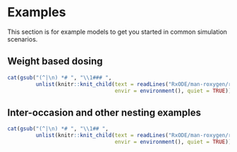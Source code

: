 # Examples 

This section is for example models to get you started in common
simulation scenarios.

## Weight based dosing 

```r
cat(gsub("(^|\n) *# ", "\\1### ",
         unlist(knitr::knit_child(text = readLines("RxODE/man-roxygen/rmdhunks/RxODE-wt.Rmd"),
                                  envir = environment(), quiet = TRUE))), sep="\n")
```

## Inter-occasion and other nesting examples

```r
cat(gsub("(^|\n) *# ", "\\1## ",
         unlist(knitr::knit_child(text = readLines("RxODE/man-roxygen/rmdhunks/nesting.Rmdh"),
                                  envir = environment(), quiet = TRUE))), sep="\n")
```
